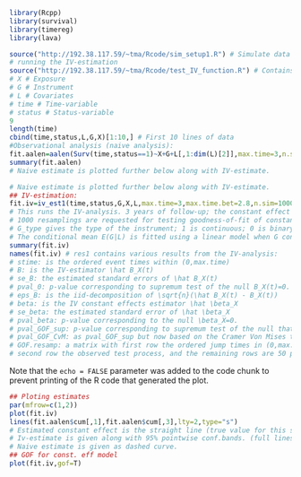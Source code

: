 

```{r}
library(Rcpp)
library(survival)
library(timereg)
library(lava)

```
```{r}
source("http://192.38.117.59/~tma/Rcode/sim_setup1.R") # Simulate data and contains R-function
# running the IV-estimation
source("http://192.38.117.59/~tma/Rcode/test_IV_function.R") # Contains R-function that also allows covariates L
# X # Exposure
# G # Instrument
# L # Covariates
# time # Time-variable
# status # Status-variable
9
length(time)
cbind(time,status,L,G,X)[1:10,] # First 10 lines of data
#Observational analysis (naive analysis):
fit.aalen=aalen(Surv(time,status==1)~X+G+L[,1:dim(L)[2]],max.time=3,n.sim=1000)
summary(fit.aalen)
# Naive estimate is plotted further below along with IV-estimate.
```

```{r}
# Naive estimate is plotted further below along with IV-estimate.
## IV-estimation:
fit.iv=iv_est1(time,status,G,X,L,max.time=3,max.time.bet=2.8,n.sim=1000,G_type=0)
# This runs the IV-analysis. 3 years of follow-up; the constant effect is estimated based on 2.8 years of follow-up
# 1000 resamplings are requested for testing goodness-of-fit of constant effects model.
# G_type gives the type of the instrument; 1 is continuous; 0 is binary
# The conditional mean E(G|L) is fitted using a linear model when G cont, and logistic regression when G binary
summary(fit.iv)
names(fit.iv) # res1 contains various results from the IV-analysis:
# stime: is the ordered event times within (0,max.time)
# B: is the IV-estimator \hat B_X(t)
# se_B: the estimated standard errors of \hat B_X(t)
# pval_0: p-value corresponding to supremum test of the null B_X(t)=0.
# eps_B: is the iid-decomposition of \sqrt{n}(\hat B_X(t) - B_X(t))
# beta: is the IV constant effects estimator \hat \beta_X
# se_beta: the estimated standard error of \hat \beta_X
# pval_beta: p-value corresponding to the null \beta_X=0.
# pval_GOF_sup: p-value corresponding to supremum test of the null that const. effects model is ok.
# pval_GOF_CvM: as pval_GOF_sup but now based on the Cramer Von Mises test statistic
# GOF.resamp: a matrix with first row the ordered jump times in (0,max.time.bet),
# second row the observed test process, and the remaining rows are 50 processes sampled under the null.
```

Note that the `echo = FALSE` parameter was added to the code chunk to prevent printing of the R code that generated the plot.

```{r}
## Ploting estimates
par(mfrow=c(1,2))
plot(fit.iv)
lines(fit.aalen$cum[,1],fit.aalen$cum[,3],lty=2,type="s")
# Estimated constant effect is the straight line (true value for this simulation is slope=0.1)
# Iv-estimate is given along with 95% pointwise conf.bands. (full lines)
# Naive estimate is given as dashed curve.
## GOF for const. eff model
plot(fit.iv,gof=T)
```
